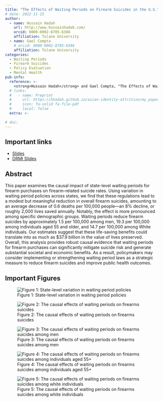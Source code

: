 ```yaml
---
title: "The Effects of Waiting Periods on Firearm Suicides in the U.S."
# date: 2022-11-15
author:
  - name: Hussain Hadah
    url: http://www.hussainhadah.com/
    orcid: 0000-0002-8705-6386
    affiliation: Tulane University
  - name: Gael Compta
    # orcid: 0000-0002-8705-6386
    affiliation: Tulane University
categories: 
  - Waiting Periods
  - Firearm Suicides
  - Policy Evaluation
  - Mental Health
pub-info:
  reference: >-
    <strong>Hussain Hadah</strong> and Gael Compta, "The Effects of Waiting Periods on Firearm Suicides in the U.S."</em>
  # links:
  #   - name: Preprint
  #     url: https://hhadah.github.io/asian-identity-attrition/my_paper/submit_preprint.pdf
  #     icon: fa-solid fa-file-pdf
  #     local: false
  extra: >-
    
# doi: 
---
```


## Important links

- [Slides](https://hhadah.github.io/presentations/2024-dec-4/dec-4.pdf)
- [DRMI Slides](https://hhadah.github.io/presentations/2025-jan-29/jan-28.pdf)

## Abstract

This paper examines the causal impact of state-level waiting periods for firearm purchases on firearm-related suicide rates. Using variation in waiting period policies across states, we find that these regulations lead to a modest but meaningful reduction in overall firearm suicides, amounting to an average decrease of 0.6 deaths per 100,000 people—an 8\% decline, or roughly 2,000 lives saved annually. Notably, the effect is more pronounced among specific demographic groups. Waiting periods reduce firearm suicides by approximately 1.5 per 100,000 among men, 19.3 per 100,000 among individuals aged 55 and older, and 14.7 per 100,000 among White individuals. Our estimates suggest that these life-saving benefits could translate into as much as \$37.9 billion in the value of lives preserved. Overall, this analysis provides robust causal evidence that waiting periods for firearm purchases can significantly mitigate suicide risk and generate substantial societal and economic benefits. As a result, policymakers may consider implementing or strengthening waiting period laws as a strategic measure to reduce firearm suicides and improve public health outcomes.

## Important Figures

![Figure 1: State-level variation in waiting period policies](193-staggarred_sample_panel_view.png)

![Figure 2: The causal effects of waiting periods on firearms suicides](1000-csid-all-fire.png)

![Figure 3: The causal effects of waiting periods on firearms suicides among men](1001-csid-men-fire.png)

![Figure 4: The causal effects of waiting periods on firearms suicides among individuals aged 55+](1002-csid-age_55p-fire.png)

![Figure 5: The causal effects of waiting periods on firearms suicides among white individuals](1003-csid-white-fire.png)

<!-- ## Citation

Hadah, Hussain, The Effect of Anti-Asian Attitudes on Asian Identity in the U.S. (September 24, 2024). Available at https://hhadah.github.io/asian-identity-attrition/my_paper/submit_preprint.pdf

```bibtex
@article{hadah2024hispanicidentity,
    Author = {Hadah, Hussain},
    Title = {The Effect of Anti-Asian Attitudes on Asian Identity in the U.S.},
    Year = {2024}}
``` -->